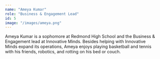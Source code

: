 ```yaml
---
name: "Ameya Kumar"
role: "Business & Engagement Lead"
id: 5
image: "/images/ameya.png"
---
```


Ameya Kumar is a sophomore at Redmond High School and the Business & Engagement lead at Innovative Minds. Besides helping with Innovative Minds expand its operations, Ameya enjoys playing basketball and tennis with his friends, robotics, and rotting on his bed or couch.
